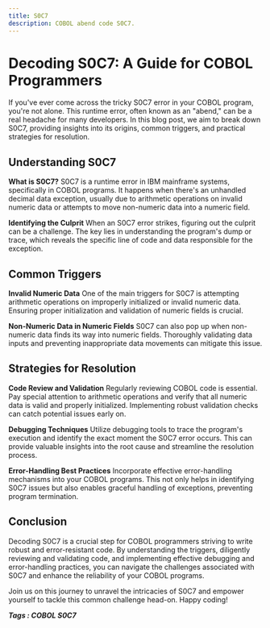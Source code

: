```yaml
---
title: S0C7
description: COBOL abend code S0C7.
---
```


# Decoding S0C7: A Guide for COBOL Programmers

If you've ever come across the tricky S0C7 error in your COBOL program, you're not alone. This runtime error, often known as an "abend," can be a real headache for many developers. In this blog post, we aim to break down S0C7, providing insights into its origins, common triggers, and practical strategies for resolution.

## Understanding S0C7

**What is S0C7?**
S0C7 is a runtime error in IBM mainframe systems, specifically in COBOL programs. It happens when there's an unhandled decimal data exception, usually due to arithmetic operations on invalid numeric data or attempts to move non-numeric data into a numeric field.

**Identifying the Culprit**
When an S0C7 error strikes, figuring out the culprit can be a challenge. The key lies in understanding the program's dump or trace, which reveals the specific line of code and data responsible for the exception.

## Common Triggers

**Invalid Numeric Data**
One of the main triggers for S0C7 is attempting arithmetic operations on improperly initialized or invalid numeric data. Ensuring proper initialization and validation of numeric fields is crucial.

**Non-Numeric Data in Numeric Fields**
S0C7 can also pop up when non-numeric data finds its way into numeric fields. Thoroughly validating data inputs and preventing inappropriate data movements can mitigate this issue.

## Strategies for Resolution

**Code Review and Validation**
Regularly reviewing COBOL code is essential. Pay special attention to arithmetic operations and verify that all numeric data is valid and properly initialized. Implementing robust validation checks can catch potential issues early on.

**Debugging Techniques**
Utilize debugging tools to trace the program's execution and identify the exact moment the S0C7 error occurs. This can provide valuable insights into the root cause and streamline the resolution process.

**Error-Handling Best Practices**
Incorporate effective error-handling mechanisms into your COBOL programs. This not only helps in identifying S0C7 issues but also enables graceful handling of exceptions, preventing program termination.

## Conclusion

Decoding S0C7 is a crucial step for COBOL programmers striving to write robust and error-resistant code. By understanding the triggers, diligently reviewing and validating code, and implementing effective debugging and error-handling practices, you can navigate the challenges associated with S0C7 and enhance the reliability of your COBOL programs.

Join us on this journey to unravel the intricacies of S0C7 and empower yourself to tackle this common challenge head-on. Happy coding!

**_Tags : COBOL S0C7_**
